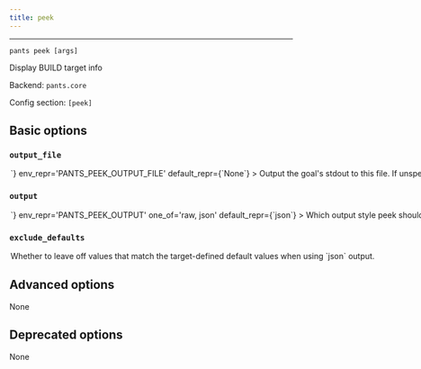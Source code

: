 ```yaml
---
title: peek
---
```



---

```
pants peek [args]
```

Display BUILD target info

Backend: <span className="color--primary">`pants.core`</span>

Config section: <span className="color--primary">`[peek]`</span>

<span className={styles.options}>

## Basic options

### `output_file`

<Option
  cli_repr={`--peek-output-file=<path>`}
  env_repr='PANTS_PEEK_OUTPUT_FILE'
  default_repr={`None`}
>
Output the goal&#x27;s stdout to this file. If unspecified, outputs to stdout.
</Option>

### `output`

<Option
  cli_repr={`--peek-output=<OutputOptions>`}
  env_repr='PANTS_PEEK_OUTPUT'
  one_of='raw, json'
  default_repr={`json`}
>
Which output style peek should use: `json` will show each target as a seperate entry, whereas `raw` will simply show the original non-normalized BUILD files.
</Option>

### `exclude_defaults`

<Option
  cli_repr={`--[no-]peek-exclude-defaults`}
  env_repr='PANTS_PEEK_EXCLUDE_DEFAULTS'
  default_repr={`False`}
>
Whether to leave off values that match the target-defined default values when using `json` output.
</Option>

## Advanced options

None

## Deprecated options

None

</span>